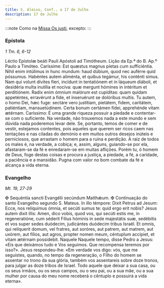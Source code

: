 ```yaml
---
title: S. Aleixo, Conf., a 17 de Julho
description: 17 de Julho
---
```


:::note
Como na [Missa Os justi](/missal/comum/14confessoresnaopontifices1), excepto:
:::

### Epístola

_1 Tm. 6, 6-12_

<div class="grid grid-cols-2 gap-5">
  <span class="text-justify">
    Léctio Epístolæ beáti Pauli Apóstoli ad Timótheum.
  </span>
  <span class="text-justify">Lição da Ep.ª do B. Ap.º Paulo a Timóteo.</span>
  <span class="text-justify">
    Caríssime: Est quæstus magnus píetas cum sufficiéntia. Nihil enim intúlimus
    in hunc mundum: haud dúbium, quod nec auférre quid póssumus. Habéntes autem
    aliménta, et quibus tegámur, his conténti simus. Nam qui volunt dívites
    fíeri, incídunt in tentatiónem et in láqueum diáboli, et desidéria multa
    inutília et nocíva: quæ mergunt hómines in intéritum et perditiónem. Radix
    enim ómnium malórum est cupíditas: quam quidam appeténtes, erravérunt a
    fide, et inseruérunt se dolóribus multis. Tu autem, o homo Dei, hæc fuge:
    sectáre vero justítiam, pietátem, fidem, caritátem, patiéntiam,
    mansuetúdinem. Certa bonum certámen fídei, apprehénde vitam ætérnam.
  </span>
  <span class="text-justify">
    Caríssimo: É uma grande riqueza possuir a piedade e contentar-se com o
    suficiente. Na verdade, não trouxemos nada a este mundo e sem dúvida nada
    poderemos levar dele. Se, portanto, temos de comer e de vestir, estejamos
    contentes, pois aqueles que querem ser ricos caem nas tentações e nas
    ciladas do demónio e em muitos outros desejos inúteis e perniciosos, que
    arrastam o homem para a ruína e perdição. A raiz de todos os males é, na
    verdade, a cobiça; e, assim, alguns, guiando-se por ela, afastaram-se da fé
    e enredaram-se em muitas aflições. Porém tu, ó homem de Deus, foge destas
    coisas e procura a justiça, a piedade, a fé, a caridade, a paciência e a
    mansidão. Pugna com valor no bom combate da fé e alcança a vida eterna.
  </span>
</div>

### Evangelho

_Mt. 19, 27-29_

<div class="grid grid-cols-2 gap-5">
  <span class="text-justify">
    <span class="text-red-500">&#10016;</span> Sequéntia sancti Evangélii
    secúndum Matthǽum.
  </span>
  <span class="text-justify">
    <span class="text-red-500">&#10016;</span> Continuação do santo Evangelho
    segundo S. Mateus.
  </span>
  <span class="text-justify">
    In illo témpore: Dixit Petrus ad Jesum: Ecce, nos relíquimus ómnia, et
    secúti sumus te: quid ergo erit nobis? Jesus autem dixit illis: Amen, dico
    vobis, quod vos, qui secúti estis me, in regeneratióne, cum séderit Fílius
    hóminis in sede majestátis suæ, sedébitis et vos super sedes duódecim,
    judicántes duódecim tribus Israël. Et omnis, qui relíquerit domum, vel
    fratres, aut soróres, aut patrem, aut matrem, aut uxórem, aut fílios, aut
    agros, propter nomen meum, céntuplum accípiet, et vitam ætérnam possidebit.
  </span>
  <span class="text-justify">
    Naquele Naquele tempo, disse Pedro a Jesus: «Eis que deixámos tudo e Vos
    seguimos. Que recompensa teremos por isso?». Jesus respondeu-lhe: «Em
    verdade vos digo: vós, que me seguistes, quando, no tempo da regeneração, o
    Filho do homem se assentar no trono da sua glória, também vos assentareis
    sobre doze tronos, para julgar as doze tribos de Israel. Todo aquele que
    deixar a sua casa, ou os seus irmãos, ou os seus campos, ou o seu pai, ou a
    sua mãe, ou a sua mulher por causa do meu nome receberá o cêntuplo e
    possuirá a vida eterna».
  </span>
</div>
